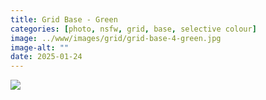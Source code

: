 ```yaml
---
title: Grid Base - Green
categories: [photo, nsfw, grid, base, selective colour]
image: ../www/images/grid/grid-base-4-green.jpg
image-alt: ""
date: 2025-01-24
---
```



![](../www/images/grid/grid-base-4-green.jpg)

